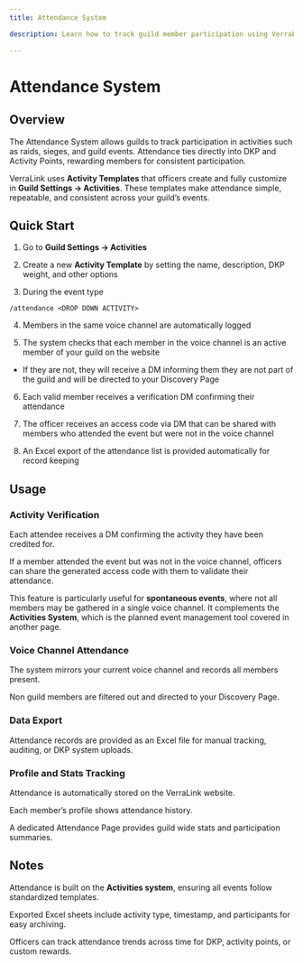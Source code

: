 ```yaml
---
title: Attendance System

description: Learn how to track guild member participation using VerraLink's Attendance System, including templates, voice channel logging, access codes, and stat tracking.

---
```


# Attendance System

## Overview

The Attendance System allows guilds to track participation in activities such as raids, sieges, and guild events. Attendance ties directly into DKP and Activity Points, rewarding members for consistent participation.

VerraLink uses **Activity Templates** that officers create and fully customize in **Guild Settings → Activities**. These templates make attendance simple, repeatable, and consistent across your guild’s events.

## Quick Start

1. Go to **Guild Settings → Activities**  

2. Create a new **Activity Template** by setting the name, description, DKP weight, and other options  

3. During the event type  

```
/attendance <DROP DOWN ACTIVITY>
```

4. Members in the same voice channel are automatically logged  

5. The system checks that each member in the voice channel is an active member of your guild on the website  

- If they are not, they will receive a DM informing them they are not part of the guild and will be directed to your Discovery Page  

6. Each valid member receives a verification DM confirming their attendance  

7. The officer receives an access code via DM that can be shared with members who attended the event but were not in the voice channel  

8. An Excel export of the attendance list is provided automatically for record keeping  

## Usage

### Activity Verification

Each attendee receives a DM confirming the activity they have been credited for.  

If a member attended the event but was not in the voice channel, officers can share the generated access code with them to validate their attendance.

This feature is particularly useful for **spontaneous events**, where not all members may be gathered in a single voice channel. It complements the **Activities System**, which is the planned event management tool covered in another page.

### Voice Channel Attendance

The system mirrors your current voice channel and records all members present.  

Non guild members are filtered out and directed to your Discovery Page.

### Data Export

Attendance records are provided as an Excel file for manual tracking, auditing, or DKP system uploads.

### Profile and Stats Tracking

Attendance is automatically stored on the VerraLink website.  

Each member’s profile shows attendance history.  

A dedicated Attendance Page provides guild wide stats and participation summaries.

## Notes

Attendance is built on the **Activities system**, ensuring all events follow standardized templates.  

Exported Excel sheets include activity type, timestamp, and participants for easy archiving.  

Officers can track attendance trends across time for DKP, activity points, or custom rewards.